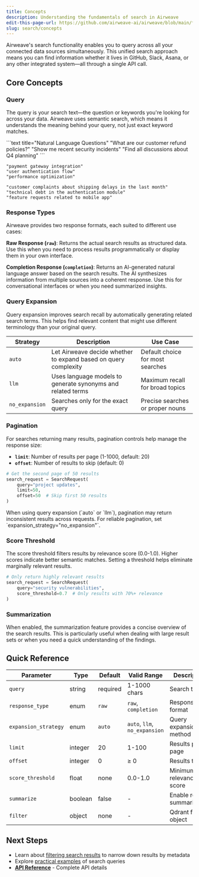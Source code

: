 ```yaml
---
title: Concepts
description: Understanding the fundamentals of search in Airweave
edit-this-page-url: https://github.com/airweave-ai/airweave/blob/main/fern/docs/pages/search/concepts.mdx
slug: search/concepts
---
```



Airweave's search functionality enables you to query across all your connected data sources simultaneously. This unified search approach means you can find information whether it lives in GitHub, Slack, Asana, or any other integrated system—all through a single API call.

## Core Concepts

### Query

The query is your search text—the question or keywords you're looking for across your data. Airweave uses semantic search, which means it understands the meaning behind your query, not just exact keyword matches.

<CodeGroup>
```text title="Natural Language Questions"
"What are our customer refund policies?"
"Show me recent security incidents"
"Find all discussions about Q4 planning"
```

```text title="Keywords & Phrases"
"payment gateway integration"
"user authentication flow"
"performance optimization"
```

```text title="Complex Queries"
"customer complaints about shipping delays in the last month"
"technical debt in the authentication module"
"feature requests related to mobile app"
```
</CodeGroup>

### Response Types

Airweave provides two response formats, each suited to different use cases:

**Raw Response (`raw`)**: Returns the actual search results as structured data. Use this when you need to process results programmatically or display them in your own interface.

**Completion Response (`completion`)**: Returns an AI-generated natural language answer based on the search results. The AI synthesizes information from multiple sources into a coherent response. Use this for conversational interfaces or when you need summarized insights.

### Query Expansion

Query expansion improves search recall by automatically generating related search terms. This helps find relevant content that might use different terminology than your original query.

| Strategy | Description | Use Case |
|----------|-------------|----------|
| `auto` | Let Airweave decide whether to expand based on query complexity | Default choice for most searches |
| `llm` | Uses language models to generate synonyms and related terms | Maximum recall for broad topics |
| `no_expansion` | Searches only for the exact query | Precise searches or proper nouns |

### Pagination

For searches returning many results, pagination controls help manage the response size:

- **`limit`**: Number of results per page (1-1000, default: 20)
- **`offset`**: Number of results to skip (default: 0)

```python
# Get the second page of 50 results
search_request = SearchRequest(
    query="project updates",
    limit=50,
    offset=50  # Skip first 50 results
)
```

<Warning>
When using query expansion (`auto` or `llm`), pagination may return inconsistent results across requests. For reliable pagination, set `expansion_strategy="no_expansion"`.
</Warning>

### Score Threshold

The score threshold filters results by relevance score (0.0-1.0). Higher scores indicate better semantic matches. Setting a threshold helps eliminate marginally relevant results.

```python
# Only return highly relevant results
search_request = SearchRequest(
    query="security vulnerabilities",
    score_threshold=0.7  # Only results with 70%+ relevance
)
```

### Summarization

When enabled, the summarization feature provides a concise overview of the search results. This is particularly useful when dealing with large result sets or when you need a quick understanding of the findings.

## Quick Reference

| Parameter | Type | Default | Valid Range | Description |
|-----------|------|---------|-------------|-------------|
| `query` | string | required | 1-1000 chars | Search text |
| `response_type` | enum | `raw` | `raw`, `completion` | Response format |
| `expansion_strategy` | enum | `auto` | `auto`, `llm`, `no_expansion` | Query expansion method |
| `limit` | integer | 20 | 1-100 | Results per page |
| `offset` | integer | 0 | ≥ 0 | Results to skip |
| `score_threshold` | float | none | 0.0-1.0 | Minimum relevance score |
| `summarize` | boolean | false | - | Enable result summarization |
| `filter` | object | none | - | Qdrant filter object |

## Next Steps

- Learn about [filtering search results](/search/filters) to narrow down results by metadata
- Explore [practical examples](/search/examples) of search queries
- **[API Reference](/api-reference/collections/search-collection-collections-readable-id-search-get)** - Complete API details
